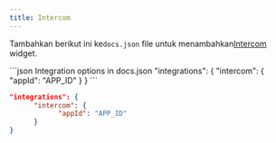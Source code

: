 ```yaml
---
title: Intercom
---
```


Tambahkan berikut ini ke`docs.json` file untuk menambahkan[Intercom](https://www.intercom.com) widget.

<CodeGroup>
  ```json Integration options in docs.json
  "integrations": {
        "intercom": {
              "appId": "APP_ID"
        }
  }
  ```

  ```json Example
  "integrations": {
        "intercom": {
              "appId": "APP_ID"
        }
  }
  ```
</CodeGroup>
